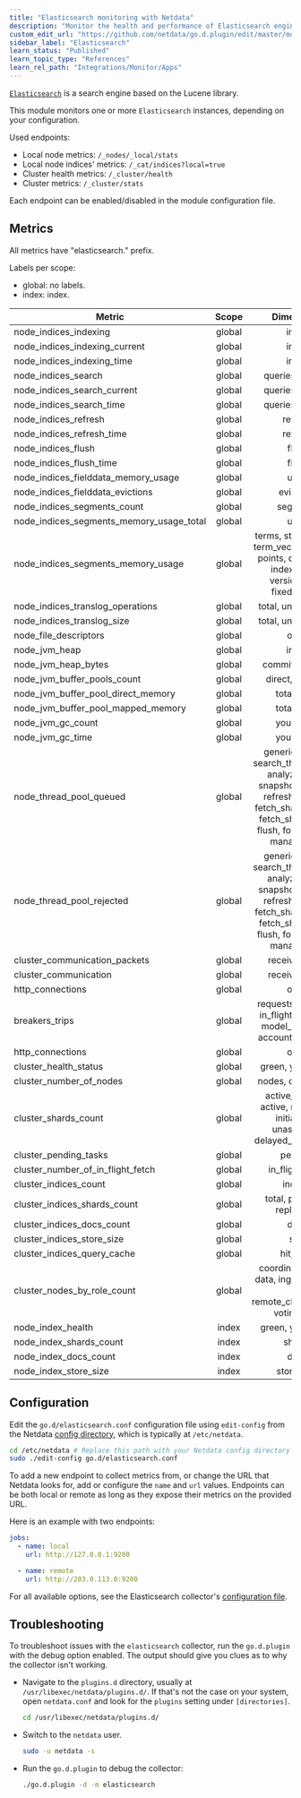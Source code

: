 ```yaml
---
title: "Elasticsearch monitoring with Netdata"
description: "Monitor the health and performance of Elasticsearch engines with zero configuration, per-second metric granularity, and interactive visualizations."
custom_edit_url: "https://github.com/netdata/go.d.plugin/edit/master/modules/elasticsearch/README.md"
sidebar_label: "Elasticsearch"
learn_status: "Published"
learn_topic_type: "References"
learn_rel_path: "Integrations/Monitor/Apps"
---
```



[`Elasticsearch`](https://www.elastic.co/elasticsearch/) is a search engine based on the Lucene library.

This module monitors one or more `Elasticsearch` instances, depending on your configuration.

Used endpoints:

- Local node metrics: `/_nodes/_local/stats`
- Local node indices' metrics: `/_cat/indices?local=true`
- Cluster health metrics: `/_cluster/health`
- Cluster metrics: `/_cluster/stats`

Each endpoint can be enabled/disabled in the module configuration file.

## Metrics

All metrics have "elasticsearch." prefix.

Labels per scope:

- global: no labels.
- index: index.

| Metric                                   | Scope  |                                                                             Dimensions                                                                              |    Units     |
|------------------------------------------|:------:|:-------------------------------------------------------------------------------------------------------------------------------------------------------------------:|:------------:|
| node_indices_indexing                    | global |                                                                                index                                                                                | operations/s |
| node_indices_indexing_current            | global |                                                                                index                                                                                |  operations  |
| node_indices_indexing_time               | global |                                                                                index                                                                                | milliseconds |
| node_indices_search                      | global |                                                                          queries, fetches                                                                           | operations/s |
| node_indices_search_current              | global |                                                                          queries, fetches                                                                           |  operations  |
| node_indices_search_time                 | global |                                                                          queries, fetches                                                                           | milliseconds |
| node_indices_refresh                     | global |                                                                               refresh                                                                               | operations/s |
| node_indices_refresh_time                | global |                                                                               refresh                                                                               | milliseconds |
| node_indices_flush                       | global |                                                                                flush                                                                                | operations/s |
| node_indices_flush_time                  | global |                                                                                flush                                                                                | milliseconds |
| node_indices_fielddata_memory_usage      | global |                                                                                used                                                                                 |    bytes     |
| node_indices_fielddata_evictions         | global |                                                                              evictions                                                                              | operations/s |
| node_indices_segments_count              | global |                                                                              segments                                                                               |   segments   |
| node_indices_segments_memory_usage_total | global |                                                                                used                                                                                 |    bytes     |
| node_indices_segments_memory_usage       | global |                               terms, stored_fields, term_vectors, norms, points, doc_values, index_writer, version_map, fixed_bit_set                               |    bytes     |
| node_indices_translog_operations         | global |                                                                         total, uncommitted                                                                          |  operations  |
| node_indices_translog_size               | global |                                                                         total, uncommitted                                                                          |    bytes     |
| node_file_descriptors                    | global |                                                                                open                                                                                 |      fd      |
| node_jvm_heap                            | global |                                                                                inuse                                                                                |  percentage  |
| node_jvm_heap_bytes                      | global |                                                                           committed, used                                                                           |    bytes     |
| node_jvm_buffer_pools_count              | global |                                                                           direct, mapped                                                                            |    pools     |
| node_jvm_buffer_pool_direct_memory       | global |                                                                             total, used                                                                             |    bytes     |
| node_jvm_buffer_pool_mapped_memory       | global |                                                                             total, used                                                                             |    bytes     |
| node_jvm_gc_count                        | global |                                                                             young, old                                                                              |     gc/s     |
| node_jvm_gc_time                         | global |                                                                             young, old                                                                              | milliseconds |
| node_thread_pool_queued                  | global | generic, search, search_throttled, get, analyze, write, snapshot, warmer, refresh, listener, fetch_shard_started, fetch_shard_store, flush, force_merge, management |   threads    |
| node_thread_pool_rejected                | global | generic, search, search_throttled, get, analyze, write, snapshot, warmer, refresh, listener, fetch_shard_started, fetch_shard_store, flush, force_merge, management |   threads    |
| cluster_communication_packets            | global |                                                                           received, sent                                                                            |     pps      |
| cluster_communication                    | global |                                                                           received, sent                                                                            |   bytes/s    |
| http_connections                         | global |                                                                                open                                                                                 | connections  |
| breakers_trips                           | global |                                            requests, fielddata, in_flight_requests, model_inference, accounting, parent                                             |   trips/s    |
| http_connections                         | global |                                                                                open                                                                                 | connections  |
| cluster_health_status                    | global |                                                                         green, yellow, red                                                                          |    status    |
| cluster_number_of_nodes                  | global |                                                                          nodes, data_nodes                                                                          |    nodes     |
| cluster_shards_count                     | global |                                          active_primary, active, relocating, initializing, unassigned, delayed_unaasigned                                           |    shards    |
| cluster_pending_tasks                    | global |                                                                               pending                                                                               |    tasks     |
| cluster_number_of_in_flight_fetch        | global |                                                                           in_flight_fetch                                                                           |   fetches    |
| cluster_indices_count                    | global |                                                                               indices                                                                               |   indices    |
| cluster_indices_shards_count             | global |                                                                    total, primaries, replication                                                                    |    shards    |
| cluster_indices_docs_count               | global |                                                                                docs                                                                                 |     docs     |
| cluster_indices_store_size               | global |                                                                                size                                                                                 |    bytes     |
| cluster_indices_query_cache              | global |                                                                              hit, miss                                                                              |   events/s   |
| cluster_nodes_by_role_count              | global |                                           coordinating_only, data, ingest, master, ml, remote_cluster_client, voting_only                                           |    nodes     |
| node_index_health                        | index  |                                                                         green, yellow, red                                                                          |    status    |
| node_index_shards_count                  | index  |                                                                               shards                                                                                |    shards    |
| node_index_docs_count                    | index  |                                                                                docs                                                                                 |     docs     |
| node_index_store_size                    | index  |                                                                             store_size                                                                              |    bytes     |

## Configuration

Edit the `go.d/elasticsearch.conf` configuration file using `edit-config` from the
Netdata [config directory](https://learn.netdata.cloud/docs/configure/nodes), which is typically at `/etc/netdata`.

```bash
cd /etc/netdata # Replace this path with your Netdata config directory
sudo ./edit-config go.d/elasticsearch.conf
```

To add a new endpoint to collect metrics from, or change the URL that Netdata looks for, add or configure the `name` and
`url` values. Endpoints can be both local or remote as long as they expose their metrics on the provided URL.

Here is an example with two endpoints:

```yaml
jobs:
  - name: local
    url: http://127.0.0.1:9200

  - name: remote
    url: http://203.0.113.0:9200
```

For all available options, see the Elasticsearch
collector's [configuration file](https://github.com/netdata/go.d.plugin/blob/master/config/go.d/elasticsearch.conf).

## Troubleshooting

To troubleshoot issues with the `elasticsearch` collector, run the `go.d.plugin` with the debug option enabled. The
output should give you clues as to why the collector isn't working.

- Navigate to the `plugins.d` directory, usually at `/usr/libexec/netdata/plugins.d/`. If that's not the case on
  your system, open `netdata.conf` and look for the `plugins` setting under `[directories]`.

  ```bash
  cd /usr/libexec/netdata/plugins.d/
  ```

- Switch to the `netdata` user.

  ```bash
  sudo -u netdata -s
  ```

- Run the `go.d.plugin` to debug the collector:

  ```bash
  ./go.d.plugin -d -m elasticsearch
  ```
